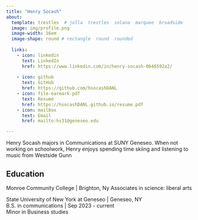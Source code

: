 ```yaml
---
title: "Henry Socash" 
about:
  template: trestles  # jolla  trestles  solana  marquee  broadside
  image: img/profile.png
  image-width: 16em
  image-shape: round # rectangle  round  rounded
  
  links:
    - icon: linkedin
      text: LinkedIn
      href: https://www.linkedin.com/in/henry-socash-0646592a2/
  
    - icon: github
      text: GitHub
      href: https://github.com/hsocashDANL
    - icon: file-earmark-pdf
      text: Resumé
      href: https://hsocashDANL.github.io/resume.pdf
    - icon: mailbox
      text: Email
      href: mailto:hs31@geneseo.edu

---
```



Henry Socash majors in Communications at SUNY Geneseo. When not working on schoolwork, Henry enjoys spending time skiing and listening to music from Westside Gunn

## Education
Monroe Community College | Brighton, Ny
Associates in science: liberal arts 

State University of New York at Geneseo | Geneseo, NY <br>
B.S. in communications | Sep 2023 - current <br>
Minor in Business studies 






